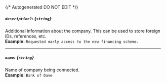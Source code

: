 {/* Autogenerated DO NOT EDIT  */}
##### `description?`: *{`string`}*
Additional information about the company. This can be used to store foreign IDs, references, etc.
<br/>
**Example:** `Requested early access to the new financing scheme.`

---
##### `name`: *{`string`}*
Name of company being connected.
<br/>
**Example:** `Bank of Dave`


